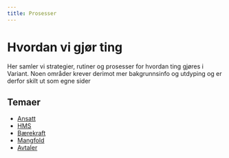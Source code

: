 ```yaml
---
title: Prosesser
---
```


# Hvordan vi gjør ting

Her samler vi strategier, rutiner og prosesser for hvordan ting gjøres i Variant. Noen områder krever derimot mer bakgrunnsinfo og utdyping og er derfor skilt ut som egne sider

## Temaer

- [Ansatt](./prosesser-ansatt)
- [HMS](./prosesser-hms)
- [Bærekraft](./prosesser-baerekraft)
- [Mangfold](./prosesser-mangfold)
- [Avtaler](https://avtaler.variant.no/)

